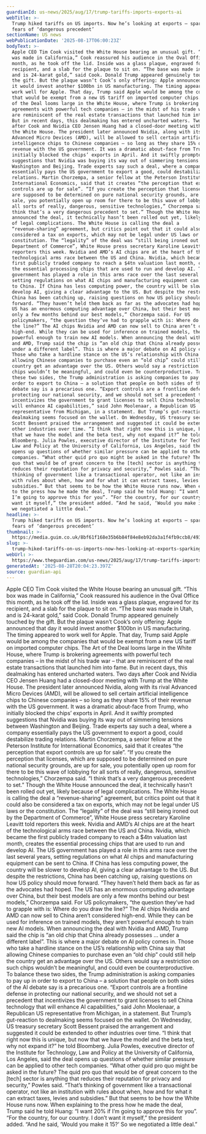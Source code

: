 ```yaml
---
guardianId: us-news/2025/aug/17/trump-tariffs-imports-exports-ai
webTitle: >-
  Trump hiked tariffs on US imports. Now he’s looking at exports – sparking
  fears of ‘dangerous precedent’
sectionName: US news
webPublicationDate: '2025-08-17T06:00:23Z'
bodyText: >-
  Apple CEO Tim Cook visited the White House bearing an unusual gift. “This box
  was made in California,” Cook reassured his audience in the Oval Office this
  month, as he took off the lid. Inside was a glass plaque, engraved for its
  recipient, and a slab for the plaque to sit on. “The base was made in Utah,
  and is 24-karat gold,” said Cook. Donald Trump appeared genuinely touched by
  the gift. But the plaque wasn’t Cook’s only offering: Apple announced that day
  it would invest another $100bn in US manufacturing. The timing appeared to
  work well for Apple. That day, Trump said Apple would be among the companies
  that would be exempt from a new US tariff on imported computer chips. The Art
  of the Deal looms large in the White House, where Trump is brokering
  agreements with powerful tech companies – in the midst of his trade war – that
  are reminiscent of the real estate transactions that launched him into fame.
  But in recent days, this dealmaking has entered uncharted waters. Two days
  after Cook and Nvidia CEO Jensen Huang had a closed-door meeting with Trump at
  the White House. The president later announced Nvidia, along with its rival
  Advanced Micro Devices (AMD), will be allowed to sell certain artificial
  intelligence chips to Chinese companies – so long as they share 15% of their
  revenue with the US government. It was a dramatic about-face from Trump, who
  initially blocked the chips’ exports in April. And it swiftly prompted
  suggestions that Nvidia was buying its way out of simmering tensions between
  Washington and Beijing. Trade experts say such a deal, where a company
  essentially pays the US government to export a good, could destabilize trading
  relations. Martin Chorzempa, a senior fellow at the Peterson Institute for
  International Economics, said that it creates “the perception that export
  controls are up for sale”. “If you create the perception that licenses, which
  are supposed to be determined on pure national security grounds, are up for
  sale, you potentially open up room for there to be this wave of lobbying for
  all sorts of really, dangerous, sensitive technologies,” Chorzempa said. “I
  think that’s a very dangerous precedent to set.” Though the White House
  announced the deal, it technically hasn’t been rolled out yet, likely because
  of legal complications. The White House is calling the deal a
  “revenue-sharing” agreement, but critics point out that it could also be
  considered a tax on exports, which may not be legal under US laws or the
  constitution. The “legality” of the deal was “still being ironed out by the
  Department of Commerce”, White House press secretary Karoline Leavitt told
  reporters this week. Nvidia and AMD’s AI chips are at the heart of the
  technological arms race between the US and China. Nvidia, which became the
  first publicly traded company to reach a $4tn valuation last month, creates
  the essential processing chips that are used to run and develop AI. The US
  government has played a role in this arms race over the last several years,
  setting regulations on what AI chips and manufacturing equipment can be sent
  to China. If China has less computing power, the country will be slower to
  develop AI, giving a clear advantage to the US. But despite the restrictions,
  China has been catching up, raising questions on how US policy should move
  forward. “They haven’t held them back as far as the advocates had hoped. The
  US has an enormous computing advantage over China, but their best models are
  only a few months behind our best models,” Chorzempa said. For US
  policymakers, “the question they’ve had to grapple with is: Where do you draw
  the line?” The AI chips Nvidia and AMD can now sell to China aren’t considered
  high-end. While they can be used for inference on trained models, they aren’t
  powerful enough to train new AI models. When announcing the deal with Nvidia
  and AMD, Trump said the chip is “an old chip that China already possesses …
  under a different label”. This is where a major debate on AI policy comes in.
  Those who take a hardline stance on the US’s relationship with China say that
  allowing Chinese companies to purchase even an “old chip” could still help the
  country get an advantage over the US. Others would say a restriction on such
  chips wouldn’t be meaningful, and could even be counterproductive. To balance
  these two sides, the Trump administration is asking companies to pay up in
  order to export to China – a solution that people on both sides of the AI
  debate say is a precarious one. “Export controls are a frontline defense in
  protecting our national security, and we should not set a precedent that
  incentivizes the government to grant licenses to sell China technology that
  will enhance AI capabilities,” said John Moolenaar, a Republican US
  representative from Michigan, in a statement. But Trump’s gut-reaction to
  dealmaking seems focused on the wallet. On Wednesday, US treasury secretary
  Scott Bessent praised the arrangement and suggested it could be extended to
  other industries over time. “I think that right now this is unique, but now
  that we have the model and the beta test, why not expand it?” he told
  Bloomberg. Julia Powles, executive director of the Institute for Technology,
  Law and Policy at the University of California, Los Angeles, said the deal
  opens up questions of whether similar pressure can be applied to other tech
  companies. “What other quid pro quo might be asked in the future? The quid pro
  quo that would be of great concern to the [tech] sector is anything that
  reduces their reputation for privacy and security,” Powles said. “That’s
  thinking of government like a transactional operator, not like an institution
  with rules about when, how and for what it can extract taxes, levies and
  subsidies.” But that seems to be how the White House runs now. When explaining
  to the press how he made the deal, Trump said he told Huang: “I want 20% if
  I’m going to approve this for you”. “For the country, for our country. I don’t
  want it myself,” the president added. “And he said, ‘Would you make it 15?’ So
  we negotiated a little deal.”
headline: >-
  Trump hiked tariffs on US imports. Now he’s looking at exports – sparking
  fears of ‘dangerous precedent’
thumbnail: >-
  https://media.guim.co.uk/8bf61f168e35b6b84f84e8eb92da3a1f4fb9ccb8/493_0_3342_2675/500.jpg
slug: >-
  trump-hiked-tariffs-on-us-imports-now-hes-looking-at-exports-sparking-fears-of-dangerous-precedent
webUrl: >-
  https://www.theguardian.com/us-news/2025/aug/17/trump-tariffs-imports-exports-ai
generatedAt: '2025-08-28T20:04:23.397Z'
source: guardian-api
---
```

Apple CEO Tim Cook visited the White House bearing an unusual gift. “This box was made in California,” Cook reassured his audience in the Oval Office this month, as he took off the lid. Inside was a glass plaque, engraved for its recipient, and a slab for the plaque to sit on. “The base was made in Utah, and is 24-karat gold,” said Cook. Donald Trump appeared genuinely touched by the gift. But the plaque wasn’t Cook’s only offering: Apple announced that day it would invest another $100bn in US manufacturing. The timing appeared to work well for Apple. That day, Trump said Apple would be among the companies that would be exempt from a new US tariff on imported computer chips. The Art of the Deal looms large in the White House, where Trump is brokering agreements with powerful tech companies – in the midst of his trade war – that are reminiscent of the real estate transactions that launched him into fame. But in recent days, this dealmaking has entered uncharted waters. Two days after Cook and Nvidia CEO Jensen Huang had a closed-door meeting with Trump at the White House. The president later announced Nvidia, along with its rival Advanced Micro Devices (AMD), will be allowed to sell certain artificial intelligence chips to Chinese companies – so long as they share 15% of their revenue with the US government. It was a dramatic about-face from Trump, who initially blocked the chips’ exports in April. And it swiftly prompted suggestions that Nvidia was buying its way out of simmering tensions between Washington and Beijing. Trade experts say such a deal, where a company essentially pays the US government to export a good, could destabilize trading relations. Martin Chorzempa, a senior fellow at the Peterson Institute for International Economics, said that it creates “the perception that export controls are up for sale”. “If you create the perception that licenses, which are supposed to be determined on pure national security grounds, are up for sale, you potentially open up room for there to be this wave of lobbying for all sorts of really, dangerous, sensitive technologies,” Chorzempa said. “I think that’s a very dangerous precedent to set.” Though the White House announced the deal, it technically hasn’t been rolled out yet, likely because of legal complications. The White House is calling the deal a “revenue-sharing” agreement, but critics point out that it could also be considered a tax on exports, which may not be legal under US laws or the constitution. The “legality” of the deal was “still being ironed out by the Department of Commerce”, White House press secretary Karoline Leavitt told reporters this week. Nvidia and AMD’s AI chips are at the heart of the technological arms race between the US and China. Nvidia, which became the first publicly traded company to reach a $4tn valuation last month, creates the essential processing chips that are used to run and develop AI. The US government has played a role in this arms race over the last several years, setting regulations on what AI chips and manufacturing equipment can be sent to China. If China has less computing power, the country will be slower to develop AI, giving a clear advantage to the US. But despite the restrictions, China has been catching up, raising questions on how US policy should move forward. “They haven’t held them back as far as the advocates had hoped. The US has an enormous computing advantage over China, but their best models are only a few months behind our best models,” Chorzempa said. For US policymakers, “the question they’ve had to grapple with is: Where do you draw the line?” The AI chips Nvidia and AMD can now sell to China aren’t considered high-end. While they can be used for inference on trained models, they aren’t powerful enough to train new AI models. When announcing the deal with Nvidia and AMD, Trump said the chip is “an old chip that China already possesses … under a different label”. This is where a major debate on AI policy comes in. Those who take a hardline stance on the US’s relationship with China say that allowing Chinese companies to purchase even an “old chip” could still help the country get an advantage over the US. Others would say a restriction on such chips wouldn’t be meaningful, and could even be counterproductive. To balance these two sides, the Trump administration is asking companies to pay up in order to export to China – a solution that people on both sides of the AI debate say is a precarious one. “Export controls are a frontline defense in protecting our national security, and we should not set a precedent that incentivizes the government to grant licenses to sell China technology that will enhance AI capabilities,” said John Moolenaar, a Republican US representative from Michigan, in a statement. But Trump’s gut-reaction to dealmaking seems focused on the wallet. On Wednesday, US treasury secretary Scott Bessent praised the arrangement and suggested it could be extended to other industries over time. “I think that right now this is unique, but now that we have the model and the beta test, why not expand it?” he told Bloomberg. Julia Powles, executive director of the Institute for Technology, Law and Policy at the University of California, Los Angeles, said the deal opens up questions of whether similar pressure can be applied to other tech companies. “What other quid pro quo might be asked in the future? The quid pro quo that would be of great concern to the [tech] sector is anything that reduces their reputation for privacy and security,” Powles said. “That’s thinking of government like a transactional operator, not like an institution with rules about when, how and for what it can extract taxes, levies and subsidies.” But that seems to be how the White House runs now. When explaining to the press how he made the deal, Trump said he told Huang: “I want 20% if I’m going to approve this for you”. “For the country, for our country. I don’t want it myself,” the president added. “And he said, ‘Would you make it 15?’ So we negotiated a little deal.”
